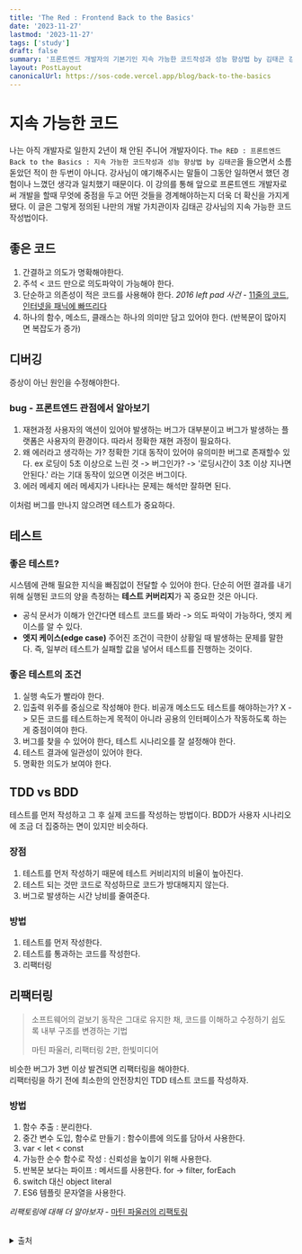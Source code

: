 ```yaml
---
title: 'The Red : Frontend Back to the Basics'
date: '2023-11-27'
lastmod: '2023-11-27'
tags: ['study']
draft: false
summary: '프론트엔드 개발자의 기본기인 지속 가능한 코드작성과 성능 향상법 by 김태곤 강의를 듣고 정리한 내용이다.'
layout: PostLayout
canonicalUrl: https://sos-code.vercel.app/blog/back-to-the-basics
---
```


# 지속 가능한 코드

나는 아직 개발자로 일한지 2년이 채 안된 주니어 개발자이다. `The RED : 프론트엔드 Back to the Basics : 지속 가능한 코드작성과 성능 향상법 by 김태곤`을 들으면서 소름돋았던 적이 한 두번이 아니다. 강사님이 얘기해주시는 말들이 그동안 일하면서 했던 경험이나 느꼈던 생각과 일치했기 때문이다.
이 강의를 통해 앞으로 프론트엔드 개발자로써 개발을 할때 무엇에 중점을 두고 어떤 것들을 경계해야하는지 더욱 더 확신을 가지게 됐다.
이 글은 그렇게 정의된 나만의 개발 가치관이자 김태곤 강사님의 지속 가능한 코드 작성법이다.

## 좋은 코드

1. 간결하고 의도가 명확해야한다.
1. 주석 < 코드 만으로 의도파악이 가능해야 한다.
1. 단순하고 의존성이 적은 코드를 사용해야 한다.
   _2016 left pad 사건_ - [11줄의 코드, 인터넷을 패닉에 빠뜨리다](https://www.bloter.net/news/articleView.html?idxno=22900)
1. 하나의 함수, 메소드, 클래스는 하나의 의미만 담고 있어야 한다. (반복문이 많아지면 복잡도가 증가)

## 디버깅

증상이 아닌 원인을 수정해야한다.

### bug - 프론트엔드 관점에서 알아보기

1. 재현과정
   사용자의 액션이 있어야 발생하는 버그가 대부분이고 버그가 발생하는 플랫폼은 사용자의 환경이다. 따라서 정확한 재현 과정이 필요하다.
1. 왜 에러라고 생각하는 가?
   정확한 기대 동작이 있어야 유의미한 버그로 존재할수 있다.
   ex 로딩이 5초 이상으로 느린 것 -> 버그인가? -> '로딩시간이 3초 이상 지나면 안된다.' 라는 기대 동작이 있으면 이것은 버그이다.
1. 에러 메세지
   에러 메세지가 나타나는 문제는 해석만 잘하면 된다.

이처럼 버그를 만나지 않으려면 테스트가 중요하다.

## 테스트

### 좋은 테스트?

시스템에 관해 필요한 지식을 빠짐없이 전달할 수 있어야 한다.
단순히 어떤 결과를 내기 위해 실행된 코드의 양을 측정하는 **테스트 커버리지**가 꼭 중요한 것은 아니다.

- 공식 문서가 이해가 안간다면 테스트 코드를 봐라 -> 의도 파악이 가능하다, 엣지 케이스를 알 수 있다.
- **엣지 케이스(edge case)** 주어진 조건이 극한이 상황일 때 발생하는 문제를 말한다. 즉, 일부러 테스트가 실패할 값을 넣어서 테스트를 진행하는 것이다.

### 좋은 테스트의 조건

1. 실행 속도가 빨라야 한다.
1. 입출력 위주를 중심으로 작성해야 한다.
   비공개 메소드도 테스트를 해야하는가? X -> 모든 코드를 테스트하는게 목적이 아니라 공용의 인터페이스가 작동하도록 하는게 중점이여야 한다.
1. 버그를 찾을 수 있어야 한다, 테스트 시나리오를 잘 설정해야 한다.
1. 테스트 결과에 일관성이 있어야 한다.
1. 명확한 의도가 보여야 한다.

## TDD vs BDD

테스트를 먼저 작성하고 그 후 실제 코드를 작성하는 방법이다. BDD가 사용자 시나리오에 조금 더 집중하는 면이 있지만 비슷하다.

### 장점

1. 테스트를 먼저 작성하기 때문에 테스트 커비리지의 비율이 높아진다.
1. 테스트 되는 것만 코드로 작성하므로 코드가 방대해지지 않는다.
1. 버그로 발생하는 시간 낭비를 줄여준다.

### 방법

1. 테스트를 먼저 작성한다.
1. 테스트를 통과하는 코드를 작성한다.
1. 리팩터링

## 리팩터링

> 소프트웨어의 겉보기 동작은 그대로 유지한 채, 코드를 이해하고 수정하기 쉽도록 내부 구조를 변경하는 기법 <br />
>
> 마틴 파울러, 리팩터링 2판, 한빛미디어

비슷한 버그가 3번 이상 발견되면 리팩터링을 해야한다. <br />
리팩터링을 하기 전에 최소한의 안전장치인 TDD 테스트 코드를 작성하자.

### 방법

1. 함수 추출 : 분리한다.
1. 중간 변수 도입, 함수로 만들기 : 함수이름에 의도를 담아서 사용한다.
1. var < let < const
1. 가능한 순수 함수로 작성 : 신뢰성을 높이기 위해 사용한다.
1. 반복문 보다는 파이프 : 메서드를 사용한다.
   for -> filter, forEach
1. switch 대신 object literal
1. ES6 템플릿 문자열을 사용한다.

_리팩토링에 대해 더 알아보자_ - [마틴 파울러의 리팩토링](https://github.com/Youngerjesus/refactoring-2nd-edition/blob/master/document/review/README.md)

<br />

<details>
<summary>출처</summary>
<div markdown="1">

_이 글은 The RED : 프론트엔드 Back to the Basics : 지속 가능한 코드작성과 성능 향상법 by 김태곤 강의를 듣고 정리한 글입니다._

</div>
</details>

